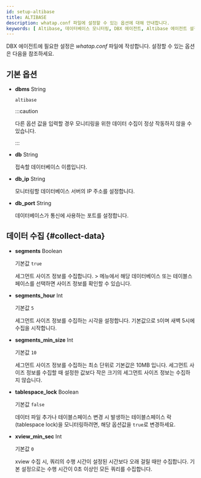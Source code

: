 ```yaml
---
id: setup-altibase
title: ALTIBASE
description: whatap.conf 파일에 설정할 수 있는 옵션에 대해 안내합니다.
keywords: [ Altibase, 데이터베이스 모니터링, DBX 에이전트, Altibase 에이전트 설정 ]
---
```




DBX 에이전트에 필요한 설정은 *whatap.conf* 파일에 작성합니다. 설정할 수 있는 옵션은 다음을 참조하세요.

## 기본 옵션

<Dbagentdbxbasicoption />

* **dbms** <span class='type'>String</span>
  
  `altibase`

  :::caution

  다른 옵션 값을 입력할 경우 모니티링을 위한 데이터 수집이 정상 작동하지 않을 수 있습니다.

  :::

* **db** <span class='type'>String</span>

  접속할 데이터베이스 이름입니다.

* **db_ip** <span class='type'>String</span>

  모니터링할 데이터베이스 서버의 IP 주소를 설정합니다.

* **db_port** <span class='type'>String</span>

  데이터베이스가 통신에 사용하는 포트를 설정합니다.

## 데이터 수집 {#collect-data}

<Dbagentsettingdatacollection /> 

* **segments** <span class='type'>Boolean</span>

  기본값 `true`

  세그먼트 사이즈 정보를 수집합니다. <Cmdname sid="side_reportStat" className="uitext" /> &gt; <Cmdname sid="side_tableSpace" className="uitext" /> 메뉴에서 해당 데이터베이스 또는 테이블스페이스를 선택하면 사이즈 정보를 확인할 수 있습니다.

* **segments_hour** <span class='type'>Int</span>

  기본값 `5`

  세그먼트 사이즈 정보를 수집하는 시각을 설정합니다. 기본값으로 `5`이며 새벽 5시에 수집을 시작합니다.

* **segments_min_size** <span class='type'>Int</span>

  기본값 `10`

  세그먼트 사이즈 정보를 수집하는 최소 단위로 기본값은 10MB 입니다. 세그먼트 사이즈 정보를 수집할 때 설정한 값보다 작은 크기의 세그먼트 사이즈 정보는 수집하지 않습니다.

* **tablespace_lock** <span class='type'>Boolean</span>

  기본값 `false`

  데이터 파일 추가나 테이블스페이스 변경 시 발생하는 테이블스페이스 락(tablespace lock)을 모니터링하려면, 해당 옵션값을 `true`로 변경하세요.

* **xview_min_sec** <span class='type'>Int</span>

  기본값 `0`

  xview 수집 시, 쿼리의 수행 시간이 설정된 시간보다 오래 걸릴 때만 수집합니다. 기본 설정으로는 수행 시간이 0초 이상인 모든 쿼리를 수집합니다.


<Dbaes256encrypt />  


<Dbsettingagentnamedetails level={2} agentType="DBX" />